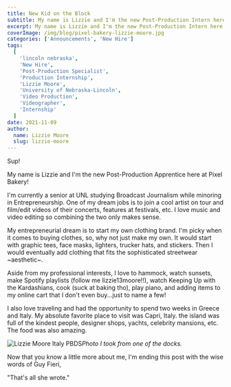 ```yaml
---
title: New Kid on the Block
subtitle: My name is Lizzie and I'm the new Post-Production Intern here at Pixel Bakery!
excerpt: My name is Lizzie and I'm the new Post-Production Intern here at Pixel Bakery! I graduate from the University of Nebraska-Lincoln in August.
coverImage: /img/blog/pixel-bakery-lizzie-moore.jpg
categories: ['Announcements', 'New Hire']
tags:
  [
    'lincoln nebraska',
    'New Hire',
    'Post-Production Specialist',
    'Production Internship',
    'Lizzie Moore',
    'University of Nebraska-Lincoln',
    'Video Production',
    'Videographer',
    'Internship'
  ]
date: 2021-11-09
author:
  name: Lizzie Moore
  slug: lizzie-moore
---
```


Sup!

My name is Lizzie and I'm the new Post-Production Apprentice here at Pixel Bakery!

I'm currently a senior at UNL studying Broadcast Journalism while minoring in Entrepreneurship. One of my dream jobs is to join a cool artist on tour and film/edit videos of their concerts, features at festivals, etc. I love music and video editing so combining the two only makes sense.

My entrepreneurial dream is to start my own clothing brand. I'm picky when it comes to buying clothes, so, why not just make my own. It would start with graphic tees, face masks, lighters, trucker hats, and stickers. Then I would eventually add clothing that fits the sophisticated streetwear ~aesthetic~.

Aside from my professional interests, I love to hammock, watch sunsets, make Spotify playlists (follow me lizzie13moore!!), watch Keeping Up with the Kardashians, cook (suck at baking tho), play piano, and adding items to my online cart that I don't even buy...just to name a few!

I also love traveling and had the opportunity to spend two weeks in Greece and Italy. My absolute favorite place to visit was Capri, Italy. the island was full of the kindest people, designer shops, yachts, celebrity mansions, etc. The food was also amazing.

![Lizzie Moore Italy PBDS](https://cdn.pixelbakery.com/img/blog/pixel-bakery-lizzie-more-italy.jpg)_Photo I took from one of the docks._

Now that you know a little more about me, I'm ending this post with the wise words of Guy Fieri,

"That's all she wrote."
